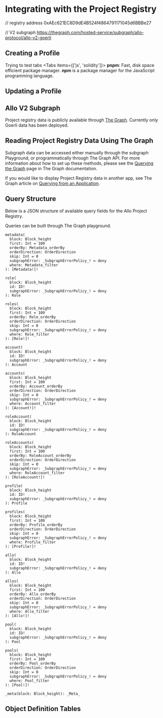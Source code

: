 
# Integrating with the Project Registry

// registry address 0xAEc621EC8D9dE4B524f4864791171045d6BBBe27

// V2 subgraph https://thegraph.com/hosted-service/subgraph/allo-protocol/allo-v2-goerli

## Creating a Profile

Trying to test tabs
<Tabs items={['js', 'solidity']}>
  <Tab>**pnpm**: Fast, disk space efficient package manager.</Tab>
  <Tab>**npm** is a package manager for the JavaScript programming language.</Tab>
</Tabs>

## Updating a Profile

## Allo V2 Subgraph

Project registry data is publicly available through [The Graph](https://thegraph.com/hosted-service/subgraph/allo-protocol/allo-v2-goerli). Currently only Goerli data has been deployed.

## Reading Project Registry Data Using The Graph

Subgraph data can be accessed either manually through the subgraph Playground,
or programmatically through The Graph API. For more information about how to set
up these methods, please see the [Querying the
Graph](https://thegraph.com/docs/en/querying/querying-the-graph/) page in The
Graph documentation.

If you would like to display Project Registry data in another app, see The Graph
article on [Querying from an
Application](https://thegraph.com/docs/en/querying/querying-from-an-application/).

## Query Structure

Below is a JSON structure of available query fields for the Allo Project
Registry.

Queries can be built through The Graph playground.

```
metadata(
  block: Block_height
  first: Int = 100
  orderBy: Metadata_orderBy
  orderDirection: OrderDirection
  skip: Int = 0
  subgraphError: _SubgraphErrorPolicy_! = deny
  where: Metadata_filter
): [Metadata!]!

role(
  block: Block_height
  id: ID!
  subgraphError: _SubgraphErrorPolicy_! = deny
): Role

roles(
  block: Block_height
  first: Int = 100
  orderBy: Role_orderBy
  orderDirection: OrderDirection
  skip: Int = 0
  subgraphError: _SubgraphErrorPolicy_! = deny
  where: Role_filter
): [Role!]!

account(
  block: Block_height
  id: ID!
  subgraphError: _SubgraphErrorPolicy_! = deny
): Account

accounts(
  block: Block_height
  first: Int = 100
  orderBy: Account_orderBy
  orderDirection: OrderDirection
  skip: Int = 0
  subgraphError: _SubgraphErrorPolicy_! = deny
  where: Account_filter
): [Account!]!

roleAccount(
  block: Block_height
  id: ID!
  subgraphError: _SubgraphErrorPolicy_! = deny
): RoleAccount

roleAccounts(
  block: Block_height
  first: Int = 100
  orderBy: RoleAccount_orderBy
  orderDirection: OrderDirection
  skip: Int = 0
  subgraphError: _SubgraphErrorPolicy_! = deny
  where: RoleAccount_filter
): [RoleAccount!]!

profile(
  block: Block_height
  id: ID!
  subgraphError: _SubgraphErrorPolicy_! = deny
): Profile

profiles(
  block: Block_height
  first: Int = 100
  orderBy: Profile_orderBy
  orderDirection: OrderDirection
  skip: Int = 0
  subgraphError: _SubgraphErrorPolicy_! = deny
  where: Profile_filter
): [Profile!]!

allo(
  block: Block_height
  id: ID!
  subgraphError: _SubgraphErrorPolicy_! = deny
): Allo

allos(
  block: Block_height
  first: Int = 100
  orderBy: Allo_orderBy
  orderDirection: OrderDirection
  skip: Int = 0
  subgraphError: _SubgraphErrorPolicy_! = deny
  where: Allo_filter
): [Allo!]!

pool(
  block: Block_height
  id: ID!
  subgraphError: _SubgraphErrorPolicy_! = deny
): Pool

pools(
  block: Block_height
  first: Int = 100
  orderBy: Pool_orderBy
  orderDirection: OrderDirection
  skip: Int = 0
  subgraphError: _SubgraphErrorPolicy_! = deny
  where: Pool_filter
): [Pool!]!

_meta(block: Block_height): _Meta_
```

## Object Definition Tables
